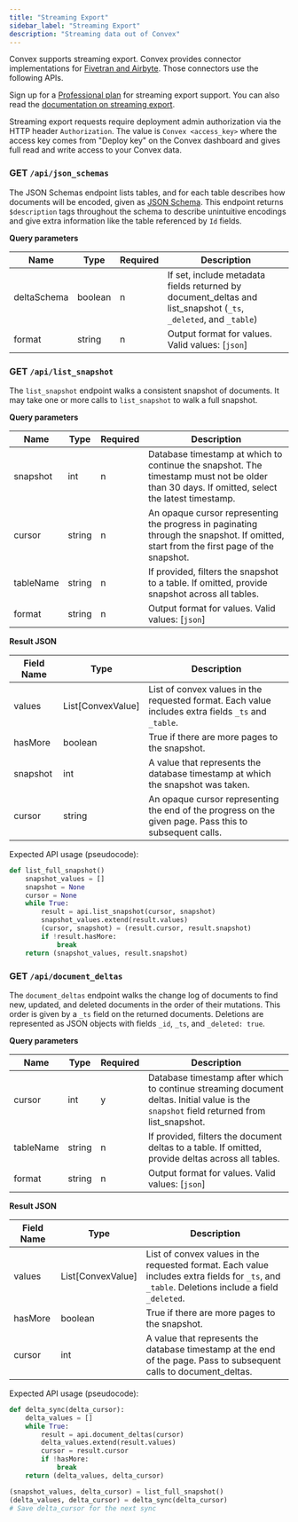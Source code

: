 ```yaml
---
title: "Streaming Export"
sidebar_label: "Streaming Export"
description: "Streaming data out of Convex"
---
```


Convex supports streaming export. Convex provides connector implementations for
[Fivetran and Airbyte](/production/integrations/streaming-import-export.md).
Those connectors use the following APIs.

Sign up for a [Professional plan](https://www.convex.dev/pricing) for streaming
export support. You can also read the
[documentation on streaming export](/production/integrations/streaming-import-export.md).

<BetaAdmonition feature="Streaming Export HTTP APIs" verb="are" />

Streaming export requests require deployment admin authorization via the HTTP
header `Authorization`. The value is `Convex <access_key>` where the access key
comes from "Deploy key" on the Convex dashboard and gives full read and write
access to your Convex data.

### GET `/api/json_schemas`

The JSON Schemas endpoint lists tables, and for each table describes how
documents will be encoded, given as [JSON Schema](https://json-schema.org/).
This endpoint returns `$description` tags throughout the schema to describe
unintuitive encodings and give extra information like the table referenced by
`Id` fields.

**Query parameters**

| Name        | Type    | Required | Description                                                                                                     |
| ----------- | ------- | -------- | --------------------------------------------------------------------------------------------------------------- |
| deltaSchema | boolean | n        | If set, include metadata fields returned by document_deltas and list_snapshot (`_ts`, `_deleted`, and `_table`) |
| format      | string  | n        | Output format for values. Valid values: [`json`]                                                                |

### GET `/api/list_snapshot`

The `list_snapshot` endpoint walks a consistent snapshot of documents. It may
take one or more calls to `list_snapshot` to walk a full snapshot.

**Query parameters**

| Name      | Type   | Required | Description                                                                                                                                  |
| --------- | ------ | -------- | -------------------------------------------------------------------------------------------------------------------------------------------- |
| snapshot  | int    | n        | Database timestamp at which to continue the snapshot. The timestamp must not be older than 30 days. If omitted, select the latest timestamp. |
| cursor    | string | n        | An opaque cursor representing the progress in paginating through the snapshot. If omitted, start from the first page of the snapshot.        |
| tableName | string | n        | If provided, filters the snapshot to a table. If omitted, provide snapshot across all tables.                                                |
| format    | string | n        | Output format for values. Valid values: [`json`]                                                                                             |

**Result JSON**

| Field Name | Type              | Description                                                                                             |
| ---------- | ----------------- | ------------------------------------------------------------------------------------------------------- |
| values     | List[ConvexValue] | List of convex values in the requested format. Each value includes extra fields `_ts` and `_table`.     |
| hasMore    | boolean           | True if there are more pages to the snapshot.                                                           |
| snapshot   | int               | A value that represents the database timestamp at which the snapshot was taken.                         |
| cursor     | string            | An opaque cursor representing the end of the progress on the given page. Pass this to subsequent calls. |

Expected API usage (pseudocode):

```python
def list_full_snapshot()
    snapshot_values = []
    snapshot = None
    cursor = None
    while True:
        result = api.list_snapshot(cursor, snapshot)
        snapshot_values.extend(result.values)
        (cursor, snapshot) = (result.cursor, result.snapshot)
        if !result.hasMore:
            break
    return (snapshot_values, result.snapshot)
```

### GET `/api/document_deltas`

The `document_deltas` endpoint walks the change log of documents to find new,
updated, and deleted documents in the order of their mutations. This order is
given by a `_ts` field on the returned documents. Deletions are represented as
JSON objects with fields `_id`, `_ts`, and `_deleted: true`.

**Query parameters**

| Name      | Type   | Required | Description                                                                                                                              |
| --------- | ------ | -------- | ---------------------------------------------------------------------------------------------------------------------------------------- |
| cursor    | int    | y        | Database timestamp after which to continue streaming document deltas. Initial value is the `snapshot` field returned from list_snapshot. |
| tableName | string | n        | If provided, filters the document deltas to a table. If omitted, provide deltas across all tables.                                       |
| format    | string | n        | Output format for values. Valid values: [`json`]                                                                                         |

**Result JSON**

| Field Name | Type              | Description                                                                                                                                    |
| ---------- | ----------------- | ---------------------------------------------------------------------------------------------------------------------------------------------- |
| values     | List[ConvexValue] | List of convex values in the requested format. Each value includes extra fields for `_ts`, and `_table`. Deletions include a field `_deleted`. |
| hasMore    | boolean           | True if there are more pages to the snapshot.                                                                                                  |
| cursor     | int               | A value that represents the database timestamp at the end of the page. Pass to subsequent calls to document_deltas.                            |

Expected API usage (pseudocode):

```python
def delta_sync(delta_cursor):
    delta_values = []
    while True:
        result = api.document_deltas(cursor)
        delta_values.extend(result.values)
        cursor = result.cursor
        if !hasMore:
            break
    return (delta_values, delta_cursor)

(snapshot_values, delta_cursor) = list_full_snapshot()
(delta_values, delta_cursor) = delta_sync(delta_cursor)
# Save delta_cursor for the next sync
```
